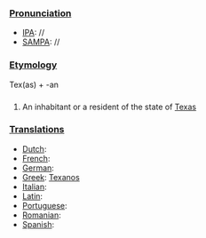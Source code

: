 ===[[Pronunciation]]===
*[[IPA]]: //
*[[SAMPA]]: //
===[[Etymology]]===
Tex(as) + -an
===[[]]===
# An inhabitant or a resident of the state of [[Texas]]
===[[Translations]]===
*[[Dutch]]:
*[[French]]:
*[[German]]:
*[[Greek]]: [[Texanos]]
*[[Italian]]:
*[[Latin]]:
*[[Portuguese]]:
*[[Romanian]]:
*[[Spanish]]: